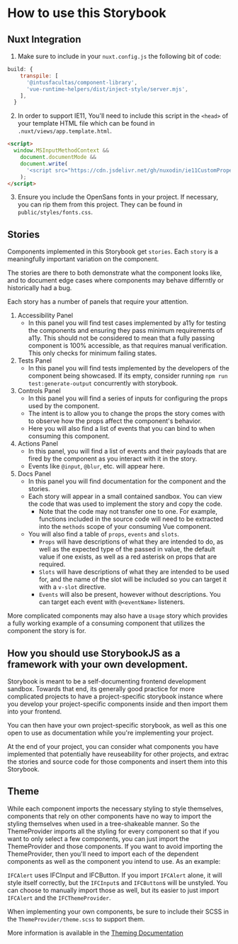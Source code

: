 
<Meta title="Overview/How to Use" />

# How to use this Storybook

## Nuxt Integration

1. Make sure to include in your `nuxt.config.js` the following bit of code:

```js
build: {
    transpile: [
      '@intusfacultas/component-library',
      'vue-runtime-helpers/dist/inject-style/server.mjs',
    ],
  }
```

2. In order to support IE11, You'll need to include this script in the `<head>` of your template HTML file which can be found in `.nuxt/views/app.template.html`.

```html
<script>
  window.MSInputMethodContext &&
    document.documentMode &&
    document.write(
      '<script src="https://cdn.jsdelivr.net/gh/nuxodin/ie11CustomProperties@4.1.0/ie11CustomProperties.min.js"><\/script>'
    );
</script>
```

3. Ensure you include the OpenSans fonts in your project. If necessary, you can rip them from this project. They can be found in `public/styles/fonts.css`.

## Stories

Components implemented in this Storybook get `stories`. Each `story` is a meaningfully important variation on the component.

The stories are there to both demonstrate what the component looks like, and to document edge cases where components may behave differntly or historically had a bug.

Each story has a number of panels that require your attention.

1. Accessibility Panel
   - In this panel you will find test cases implemented by a11y for testing the components and ensuring they pass minimum requirements of a11y. This should not be considered to mean that a fully passing component is 100% accessible, as that requires manual verification. This only checks for minimum failing states.
2. Tests Panel
   - In this panel you will find tests implemented by the developers of the component being showcased. If its empty, consider running `npm run test:generate-output` concurrently with storybook.
3. Controls Panel
   - In this panel you will find a series of inputs for configuring the props used by the component.
   - The intent is to allow you to change the props the story comes with to observe how the props affect the component's behavior.
   - Here you will also find a list of events that you can bind to when consuming this component.
4. Actions Panel
   - In this panel, you will find a list of events and their payloads that are fired by the component as you interact with it in the story.
   - Events like `@input`, `@blur`, etc. will appear here.
5. Docs Panel
   - In this panel you will find documentation for the component and the stories.
   - Each story will appear in a small contained sandbox. You can view the code that was used to implement the story and copy the code.
     - Note that the code may not transfer one to one. For example, functions included in the source code will need to be extracted into the `methods` scope of your consuming Vue component.
   - You will also find a table of `props`, `events` and `slots`.
     - `Props` will have descriptions of what they are intended to do, as well as the expected type of the passed in value, the default value if one exists, as well as a red asterisk on props that are required.
     - `Slots` will have descriptions of what they are intended to be used for, and the name of the slot will be included so you can target it with a `v-slot` directive.
     - `Events` will also be present, however without descriptions. You can target each event with `@<eventName>` listeners.

More complicated components may also have a `Usage` story which provides a fully working example of a consuming component that utilizes the component the story is for.

## How you should use StorybookJS as a framework with your own development.

Storybook is meant to be a self-documenting frontend development sandbox. Towards that end, its generally good practice for more complicated projects to have a project-specific storybook instance where you develop your project-specific components inside and then import them into your frontend.

You can then have your own project-specific storybook, as well as this one open to use as documentation while you're implementing your project.

At the end of your project, you can consider what components you have implemented that potentially have reuseability for other projects, and extrac the stories and source code for those components and insert them into this Storybook.

## Theme

While each component imports the necessary styling to style themselves, components that rely on other components have
no way to import the styling themselves when used in a tree-shakeable manner. So the ThemeProvider imports all the styling
for every component so that if you want to only select a few components, you can just import the ThemeProvider and those
components. If you want to avoid importing the ThemeProvider, then you'll need to import each of the dependent components
as well as the component you intend to use. As an example:

`IFCAlert` uses IFCInput and IFCButton. If you import `IFCAlert` alone, it will style itself correctly, but the `IFCInput`s and
`IFCButton`s will be unstyled. You can choose to manually import those as well, but its easier to just import `IFCAlert` and the
`IFCThemeProvider`.

When implementing your own components, be sure to include their SCSS in the `ThemeProvider/theme.scss` to support them.

More information is available in the <a href="/story/theming-usage--page">Theming Documentation</a>
